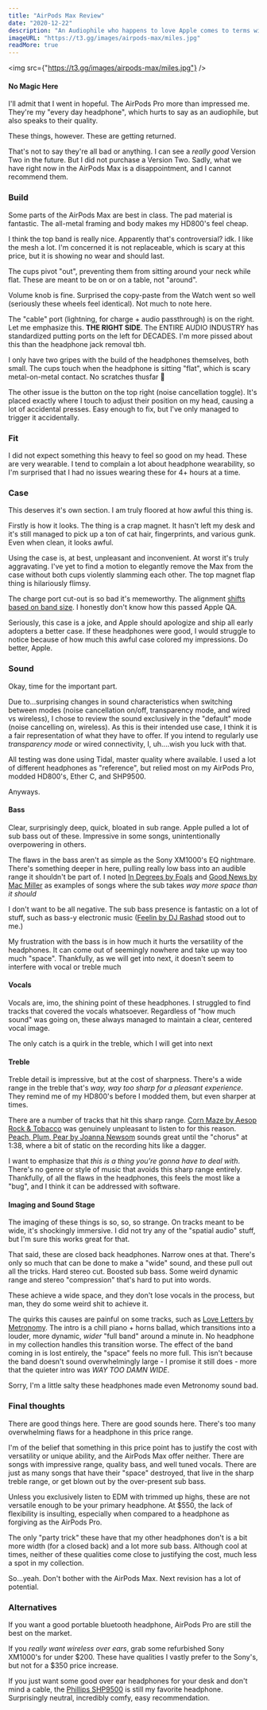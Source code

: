 ```yaml
---
title: "AirPods Max Review"
date: "2020-12-22"
description: "An Audiophile who happens to love Apple comes to terms with this terrible product"
imageURL: "https://t3.gg/images/airpods-max/miles.jpg"
readMore: true
---
```


<img src={"https://t3.gg/images/airpods-max/miles.jpg"} />

#### No Magic Here

I'll admit that I went in hopeful. The AirPods Pro more than impressed me. They're my "every day headphone", which hurts to say as an audiophile, but also speaks to their quality.

These things, however. These are getting returned.

That's not to say they're all bad or anything. I can see a _really good_ Version Two in the future. But I did not purchase a Version Two. Sadly, what we have right now in the AirPods Max is a disappointment, and I cannot recommend them.

### Build

Some parts of the AirPods Max are best in class. The pad material is fantastic. The all-metal framing and body makes my HD800's feel cheap.

I think the top band is really nice. Apparently that's controversial? idk. I like the mesh a lot. I'm concerned it is not replaceable, which is scary at this price, but it is showing no wear and should last.

The cups pivot "out", preventing them from sitting around your neck while flat. These are meant to be on or on a table, not "around".

Volume knob is fine. Surprised the copy-paste from the Watch went so well (seriously these wheels feel identical). Not much to note here.

The "cable" port (lightning, for charge + audio passthrough) is on the right. Let me emphasize this. **THE RIGHT SIDE**. The ENTIRE AUDIO INDUSTRY has standardized putting ports on the left for DECADES. I'm more pissed about this than the headphone jack removal tbh.

I only have two gripes with the build of the headphones themselves, both small. The cups touch when the headphone is sitting "flat", which is scary metal-on-metal contact. No scratches thusfar 🤞

The other issue is the button on the top right (noise cancellation toggle). It's placed exactly where I touch to adjust their position on my head, causing a lot of accidental presses. Easy enough to fix, but I've only managed to trigger it accidentally.

### Fit

I did not expect something this heavy to feel so good on my head. These are very wearable. I tend to complain a lot about headphone wearability, so I'm surprised that I had no issues wearing these for 4+ hours at a time.

### Case

This deserves it's own section. I am truly floored at how awful this thing is.

Firstly is how it looks. The thing is a crap magnet. It hasn't left my desk and it's still managed to pick up a ton of cat hair, fingerprints, and various gunk. Even when clean, it looks awful.

Using the case is, at best, unpleasant and inconvenient. At worst it's truly aggravating. I've yet to find a motion to elegantly remove the Max from the case without both cups violently slamming each other. The top magnet flap thing is hilariously flimsy.

The charge port cut-out is so bad it's memeworthy. The alignment [shifts based on band size](https://twitter.com/t3dotgg/status/1341567760405413889). I honestly don't know how this passed Apple QA.

Seriously, this case is a joke, and Apple should apologize and ship all early adopters a better case. If these headphones were good, I would struggle to notice because of how much this awful case colored my impressions. Do better, Apple.

### Sound

Okay, time for the important part.

Due to...surprising changes in sound characteristics when switching between modes (noise cancellation on/off, transparency mode, and wired vs wireless), I chose to review the sound exclusively in the "default" mode (noise cancelling on, wireless). As this is their intended use case, I think it is a fair representation of what they have to offer. If you intend to regularly use _transparency mode_ or wired connectivity, I, uh....wish you luck with that.

All testing was done using Tidal, master quality where available. I used a lot of different headphones as "reference", but relied most on my AirPods Pro, modded HD800's, Ether C, and SHP9500.

Anyways.

#### Bass

Clear, surprisingly deep, quick, bloated in sub range. Apple pulled a lot of sub bass out of these. Impressive in some songs, unintentionally overpowering in others.

The flaws in the bass aren't as simple as the Sony XM1000's EQ nightmare. There's something deeper in here, pulling really low bass into an audible range it shouldn't be part of. I noted [In Degrees by Foals](https://tidal.com/browse/track/104850234) and [Good News by Mac Miller](https://tidal.com/browse/track/127872910) as examples of songs where the sub takes _way more space than it should_

I don't want to be all negative. The sub bass presence is fantastic on a lot of stuff, such as bass-y electronic music ([Feelin by DJ Rashad](https://tidal.com/browse/track/111934877) stood out to me.)

My frustration with the bass is in how much it hurts the versatility of the headphones. It can come out of seemingly nowhere and take up way too much "space". Thankfully, as we will get into next, it doesn't seem to interfere with vocal or treble much

#### Vocals

Vocals are, imo, the shining point of these headphones. I struggled to find tracks that covered the vocals whatsoever. Regardless of "how much sound" was going on, these always managed to maintain a clear, centered vocal image.

The only catch is a quirk in the treble, which I will get into next

#### Treble

Treble detail is impressive, but at the cost of sharpness. There's a wide range in the treble that's _way, way too sharp for a pleasant experience_. They remind me of my HD800's before I modded them, but even sharper at times.

There are a number of tracks that hit this sharp range. [Corn Maze by Aesop Rock & Tobacco](https://tidal.com/browse/track/143829701) was genuinely unpleasant to listen to for this reason. [Peach, Plum, Pear by Joanna Newsom](https://tidal.com/browse/track/111390583) sounds great until the "chorus" at 1:38, where a bit of static on the recording hits like a dagger.

I want to emphasize that _this is a thing you're gonna have to deal with_. There's no genre or style of music that avoids this sharp range entirely. Thankfully, of all the flaws in the headphones, this feels the most like a "bug", and I think it can be addressed with software.

#### Imaging and Sound Stage

The imaging of these things is so, so, so strange. On tracks meant to be wide, it's shockingly immersive. I did not try any of the "spatial audio" stuff, but I'm sure this works great for that.

That said, these are closed back headphones. Narrow ones at that. There's only so much that can be done to make a "wide" sound, and these pull out all the tricks. Hard stereo cut. Boosted sub bass. Some weird dynamic range and stereo "compression" that's hard to put into words.

These achieve a wide space, and they don't lose vocals in the process, but man, they do some weird shit to achieve it.

The quirks this causes are painful on some tracks, such as [Love Letters by Metronomy](https://tidal.com/browse/track/43420011). The intro is a chill piano + horns ballad, which transitions into a louder, more dynamic, _wider_ "full band" around a minute in. No headphone in my collection handles this transition worse. The effect of the band coming in is lost entirely, the "space" feels no more full. This isn't because the band doesn't sound overwhelmingly large - I promise it still does - more that the quieter intro was _WAY TOO DAMN WIDE_.

Sorry, I'm a little salty these headphones made even Metronomy sound bad.

### Final thoughts

There are good things here. There are good sounds here. There's too many overwhelming flaws for a headphone in this price range.

I'm of the belief that something in this price point has to justify the cost with versatility or unique ability, and the AirPods Max offer neither. There are songs with impressive range, quality bass, and well tuned vocals. There are just as many songs that have their "space" destroyed, that live in the sharp treble range, or get blown out by the over-present sub bass.

Unless you exclusively listen to EDM with trimmed up highs, these are not versatile enough to be your primary headphone. At $550, the lack of flexibility is insulting, especially when compared to a headphone as forgiving as the AirPods Pro.

The only "party trick" these have that my other headphones don't is a bit more width (for a closed back) and a lot more sub bass. Although cool at times, neither of these qualities come close to justifying the cost, much less a spot in my collection.

So...yeah. Don't bother with the AirPods Max. Next revision has a lot of potential.

### Alternatives

If you want a good portable bluetooth headphone, AirPods Pro are still the best on the market.

If you _really want wireless over ears_, grab some refurbished Sony XM1000's for under $200. These have qualities I vastly prefer to the Sony's, but not for a $350 price increase.

If you just want some good over ear headphones for your desk and don't mind a cable, the [Phillips SHP9500](https://www.amazon.com/Philips-SHP9500S-Precision-Over-ear-Headphones/dp/B00ENMK1DW/) is still my favorite headphone. Surprisingly neutral, incredibly comfy, easy recommendation.
